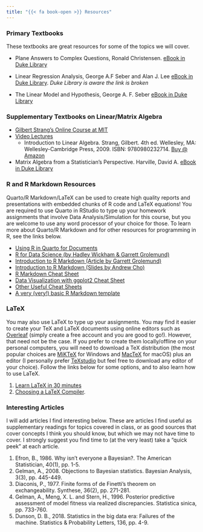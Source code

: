 ```yaml
---
title: "{{< fa book-open >}} Resources"
---
```


### Primary Textbooks

These textbooks are great resources for some of the topics we will cover. 

 * Plane Answers to Complex Questions, Ronald Christensen.  [eBook in Duke Library](http://getitatduke.library.duke.edu/?sid=sersol&SS_jc=TC0000508493&title=Plane%20Answers%20to%20Complex%20Questions%3A%20The%20Theory%20of%20Linear%20Models)
 
* Linear Regression Analysis, George A.F Seber and  Alan J. Lee [eBook in Duke Library](https://find.library.duke.edu/catalog/DUKE003161269).  _Duke Library is aware the link is broken_

* The Linear Model and Hypothesis, George A. F. Seber [eBook in Duke Library](https://link-springer-com.proxy.lib.duke.edu/book/10.1007/978-3-319-21930-1)
 
### Supplementary Textbooks on Linear/Matrix  Algebra


* [Gilbert Strang's Online Course at MIT](http://ocw.mit.edu/courses/mathematics/18-06-linear-algebra-spring-2010/index.htm)
* [Video Lectures](http://ocw.mit.edu/courses/mathematics/18-06-linear-algebra-spring-2010/video-lectures/)
  * Introduction to Linear Algebra. Strang, Gilbert. 4th ed. Wellesley, MA: Wellesley-Cambridge Press, 2009. ISBN: 9780980232714. [Buy @ Amazon](http://www.amazon.com/exec/obidos/ASIN/0980232716/ref=nosim/mitopencourse-20)

* Matrix Algebra from a Statistician's Perspective. Harville, David A. [eBook in Duke Library](http://getitatduke.library.duke.edu/?sid=sersol&SS_jc=TC0000199325&title=Matrix%20Algebra%20from%20a%20Statistician%27s%20Perspective)




### R and R Markdown Resources

Quarto/R Markdown/LaTeX can be used to create high quality reports and presentations with embedded chunks of R code and LaTeX equations! You are required to use Quarto in RStudio to type up your homework assignments that involve Data Analysis/Simulation for this course, but you are welcome to use any word processor of your choice for those. To learn more about Quarto/R Markdown and for other resources for programming in R, see the links below. 

* [Using R in Quarto for Documents](https://quarto.org/docs/computations/r.html)
* [R for Data Science (by Hadley Wickham & Garrett Grolemund)](https://r4ds.had.co.nz)
* [Introduction to R Markdown (Article by Garrett Grolemund)](https://rmarkdown.rstudio.com/articles_intro.html)
* [Introduction to R Markdown (Slides by Andrew Cho)](http://rpubs.com/andrew-cho/303981)
* [R Markdown Cheat Sheet](https://www.rstudio.com/wp-content/uploads/2015/02/rmarkdown-cheatsheet.pdf)
* [Data Visualization with ggplot2 Cheat Sheet](https://www.rstudio.com/wp-content/uploads/2016/11/ggplot2-cheatsheet-2.1.pdf)
* [Other Useful Cheat Sheets](https://www.rstudio.com/resources/cheatsheets/#import)
* [A very (very!) basic R Markdown template](https://sta-602l-s20.github.io/Course-Website/labs/resources/LabReport.Rmd)

### LaTeX

You may also use LaTeX to type up your assignments. You may find it easier to create your TeX and LaTeX documents using online editors such as [Overleaf](https://www.overleaf.com) (simply create a free account and you are good to go!). However, that need not be the case. If you prefer to create them locally/offline on your personal computers, you will need to download a TeX distribution (the most popular choices are [MiKTeX](https://miktex.org/download) for Windows and [MacTeX](http://www.tug.org/mactex/) for macOS) plus an editor (I personally prefer [TeXstudio](https://www.texstudio.org) but feel free to download any editor of your choice). Follow the links below for some options, and to also learn how to use LaTeX.

1. [Learn LaTeX in 30 minutes](https://www.overleaf.com/learn/latex/Learn_LaTeX_in_30_minutes)
2. [Choosing a LaTeX Compiler](https://www.overleaf.com/learn/latex/Choosing_a_LaTeX_Compiler).

### Interesting Articles

I will add articles I find interesting below. These are articles I find useful as supplementary readings for topics covered in class, or as good sources that cover concepts I think you should know, but which we may not have time to cover. I strongly suggest you find time to (at the very least) take a "quick peek" at each article.

1. Efron, B., 1986. Why isn't everyone a Bayesian?. The American Statistician, 40(1), pp. 1-5.
2. Gelman, A., 2008. Objections to Bayesian statistics. Bayesian Analysis, 3(3), pp. 445-449.
3. Diaconis, P., 1977. Finite forms of de Finetti's theorem on exchangeability. Synthese, 36(2), pp. 271-281.
4. Gelman, A., Meng, X. L. and Stern, H., 1996. Posterior predictive assessment of model fitness via realized discrepancies. Statistica sinica, pp. 733-760.
5. Dunson, D. B., 2018. Statistics in the big data era: Failures of the machine. Statistics & Probability Letters, 136, pp. 4-9.
